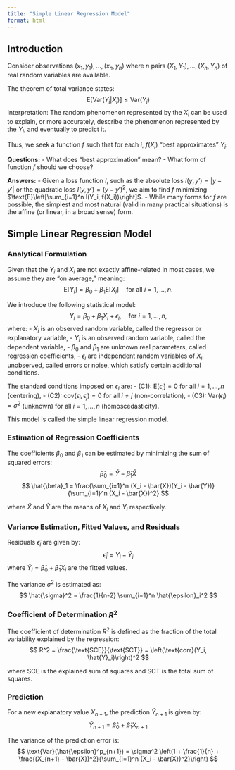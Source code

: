 ---
title: "Simple Linear Regression Model"
format: html
---

## Introduction

Consider observations $(x_1, y_1), \dots, (x_n, y_n)$ where $n$ pairs $(X_1, Y_1), \dots, (X_n, Y_n)$ of real random variables are available.

The theorem of total variance states: 
$$
\text{E}[\text{Var}(Y_i|X_i)] \leq \text{Var}(Y_i)
$$
Interpretation: The random phenomenon represented by the $X_i$ can be used to explain, or more accurately, describe the phenomenon represented by the $Y_i$, and eventually to predict it.

Thus, we seek a function $f$ such that for each $i$, $f(X_i)$ "best approximates" $Y_i$.

**Questions:**
- What does "best approximation" mean?
- What form of function $f$ should we choose?

**Answers:**
- Given a loss function $l$, such as the absolute loss $l(y, y') = |y - y'|$ or the quadratic loss $l(y, y') = (y - y')^2$, we aim to find $f$ minimizing $\text{E}\left[\sum_{i=1}^n l(Y_i, f(X_i))\right]$.
- While many forms for $f$ are possible, the simplest and most natural (valid in many practical situations) is the affine (or linear, in a broad sense) form.

## Simple Linear Regression Model

### Analytical Formulation

Given that the $Y_i$ and $X_i$ are not exactly affine-related in most cases, we assume they are "on average," meaning:
$$
\text{E}[Y_i] = \beta_0 + \beta_1 \text{E}[X_i] \quad \text{for all } i = 1, \dots, n.
$$

We introduce the following statistical model:
$$
Y_i = \beta_0 + \beta_1 X_i + \epsilon_i, \quad \text{for } i = 1, \dots, n,
$$
where:
- $X_i$ is an observed random variable, called the regressor or explanatory variable,
- $Y_i$ is an observed random variable, called the dependent variable,
- $\beta_0$ and $\beta_1$ are unknown real parameters, called regression coefficients,
- $\epsilon_i$ are independent random variables of $X_i$, unobserved, called errors or noise, which satisfy certain additional conditions.

The standard conditions imposed on $\epsilon_i$ are:
- (C1): $\text{E}[\epsilon_i] = 0$ for all $i = 1, \dots, n$ (centering),
- (C2): $\text{cov}(\epsilon_i, \epsilon_j) = 0$ for all $i \neq j$ (non-correlation),
- (C3): $\text{Var}(\epsilon_i) = \sigma^2$ (unknown) for all $i = 1, \dots, n$ (homoscedasticity).

This model is called the simple linear regression model.

### Estimation of Regression Coefficients

The coefficients $\beta_0$ and $\beta_1$ can be estimated by minimizing the sum of squared errors:
$$
\hat{\beta}_0 = \bar{Y} - \hat{\beta}_1 \bar{X}
$$
$$
\hat{\beta}_1 = \frac{\sum_{i=1}^n (X_i - \bar{X})(Y_i - \bar{Y})}{\sum_{i=1}^n (X_i - \bar{X})^2}
$$

where $\bar{X}$ and $\bar{Y}$ are the means of $X_i$ and $Y_i$ respectively.

### Variance Estimation, Fitted Values, and Residuals

Residuals $\hat{\epsilon}_i$ are given by:
$$
\hat{\epsilon}_i = Y_i - \hat{Y}_i
$$
where $\hat{Y}_i = \hat{\beta}_0 + \hat{\beta}_1 X_i$ are the fitted values.

The variance $\sigma^2$ is estimated as:
$$
\hat{\sigma}^2 = \frac{1}{n-2} \sum_{i=1}^n \hat{\epsilon}_i^2
$$

### Coefficient of Determination $R^2$

The coefficient of determination $R^2$ is defined as the fraction of the total variability explained by the regression:
$$
R^2 = \frac{\text{SCE}}{\text{SCT}} = \left(\text{corr}(Y_i, \hat{Y}_i)\right)^2
$$

where $\text{SCE}$ is the explained sum of squares and $\text{SCT}$ is the total sum of squares.

### Prediction

For a new explanatory value $X_{n+1}$, the prediction $\hat{Y}_{n+1}$ is given by:
$$
\hat{Y}_{n+1} = \hat{\beta}_0 + \hat{\beta}_1 X_{n+1}
$$

The variance of the prediction error is:
$$
\text{Var}(\hat{\epsilon}^p_{n+1}) = \sigma^2 \left(1 + \frac{1}{n} + \frac{(X_{n+1} - \bar{X})^2}{\sum_{i=1}^n (X_i - \bar{X})^2}\right)
$$
